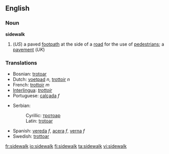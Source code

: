 ==English==
{{wikipedia}}
===Noun===
'''sidewalk'''
#(''US'') a paved [[footpath]] at the side of a [[road]] for the use of [[pedestrian]]s; a [[pavement]] (''UK'')

===Translations===
{{top}}
*Bosnian: [[trotoar]] {{m}}
*Dutch: [[voetpad]] ''n'', [[trottoir]] ''n''
*French: [[trottoir]] ''m''
*[[Interlingua]]: ''[[trottoir]]''
*Portuguese: [[calçada]] ''f''
{{mid}}
*Serbian:
*:Cyrillic: [[тротоар]] {{m}}
*:Latin: [[trotoar#Serbian|trotoar]] {{m}}
*Spanish: [[vereda]] ''f'', [[acera]] ''f'', [[verna]] ''f''
*Swedish: [[trottoar]]
{{bottom}}

[[fr:sidewalk]]
[[io:sidewalk]]
[[fi:sidewalk]]
[[ta:sidewalk]]
[[vi:sidewalk]]